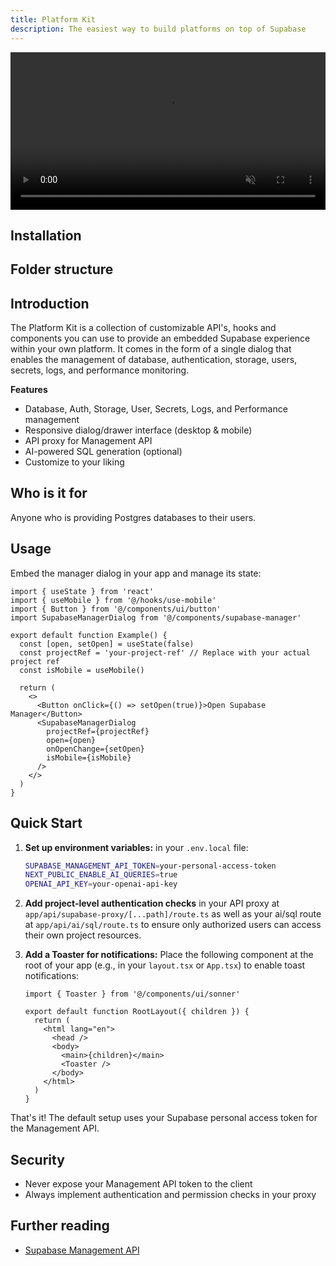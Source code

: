 ```yaml
---
title: Platform Kit
description: The easiest way to build platforms on top of Supabase
---
```


<video width="100%" muted autoPlay controls>
  <source
    src="https://xguihxuzqibwxjnimxev.supabase.co/storage/v1/object/public/videos/marketing/blog/platform-kit/platform-kit.mp4"
    type="video/mp4"
  />
  Your browser does not support the video tag.
</video>

## Installation

<BlockItem
  name="platform-kit-nextjs"
  description="Embeddable dialog for managing Supabase projects via the Management API."
/>

## Folder structure

<RegistryBlock itemName="platform-kit-nextjs" />

## Introduction

The Platform Kit is a collection of customizable API's, hooks and components you can use to provide an embedded Supabase experience within your own platform. It comes in the form of a single dialog that enables the management of database, authentication, storage, users, secrets, logs, and performance monitoring.

**Features**

- Database, Auth, Storage, User, Secrets, Logs, and Performance management
- Responsive dialog/drawer interface (desktop & mobile)
- API proxy for Management API
- AI-powered SQL generation (optional)
- Customize to your liking

## Who is it for

Anyone who is providing Postgres databases to their users.

## Usage

Embed the manager dialog in your app and manage its state:

```tsx
import { useState } from 'react'
import { useMobile } from '@/hooks/use-mobile'
import { Button } from '@/components/ui/button'
import SupabaseManagerDialog from '@/components/supabase-manager'

export default function Example() {
  const [open, setOpen] = useState(false)
  const projectRef = 'your-project-ref' // Replace with your actual project ref
  const isMobile = useMobile()

  return (
    <>
      <Button onClick={() => setOpen(true)}>Open Supabase Manager</Button>
      <SupabaseManagerDialog
        projectRef={projectRef}
        open={open}
        onOpenChange={setOpen}
        isMobile={isMobile}
      />
    </>
  )
}
```

## Quick Start

1. **Set up environment variables:** in your `.env.local` file:

   ```bash
   SUPABASE_MANAGEMENT_API_TOKEN=your-personal-access-token
   NEXT_PUBLIC_ENABLE_AI_QUERIES=true
   OPENAI_API_KEY=your-openai-api-key
   ```

2. **Add project-level authentication checks** in your API proxy at `app/api/supabase-proxy/[...path]/route.ts` as well as your ai/sql route at `app/api/ai/sql/route.ts` to ensure only authorized users can access their own project resources.

3. **Add a Toaster for notifications:**
   Place the following component at the root of your app (e.g., in your `layout.tsx` or `App.tsx`) to enable toast notifications:

   ```tsx
   import { Toaster } from '@/components/ui/sonner'

   export default function RootLayout({ children }) {
     return (
       <html lang="en">
         <head />
         <body>
           <main>{children}</main>
           <Toaster />
         </body>
       </html>
     )
   }
   ```

That's it! The default setup uses your Supabase personal access token for the Management API.

## Security

- Never expose your Management API token to the client
- Always implement authentication and permission checks in your proxy

## Further reading

- [Supabase Management API](https://supabase.com/docs/reference/api/introduction)
